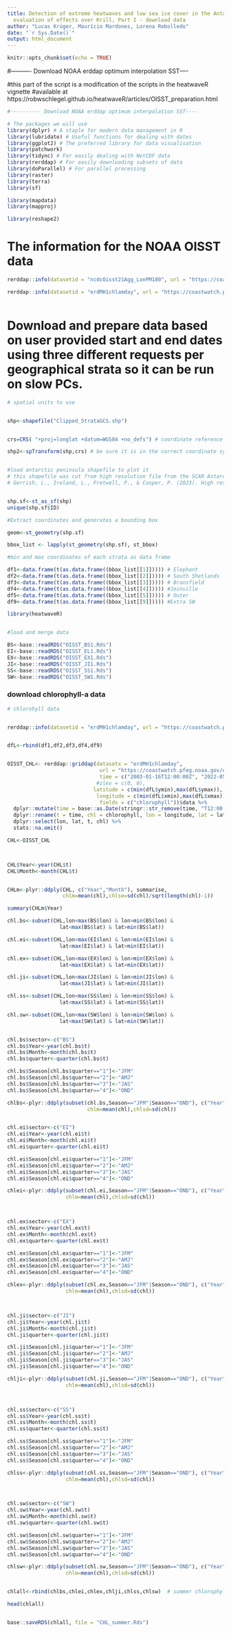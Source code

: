 ---
title: Detection of extreme heatwaves and low sea ice cover in the Antarctic Peninsula  for
  evaluation of effects over Krill, Part I - download data
author: "Lucas Krüger, Maurício Mardones, Lorena Rebolledo"
date: "`r Sys.Date()`"
output: html_document
---

```{r setup, include=FALSE}
knitr::opts_chunk$set(echo = TRUE)
```

#---------- Download NOAA erddap optimum interpolation SST----

#this part of the script is a modification of the scripts in the heatwaveR vignette
#available at https://robwschlegel.github.io/heatwaveR/articles/OISST_preparation.html


```{r, echo =FALSE}
#---------- Download NOAA erddap optimum interpolation SST----

# The packages we will use
library(dplyr) # A staple for modern data management in R
library(lubridate) # Useful functions for dealing with dates
library(ggplot2) # The preferred library for data visualisation
library(patchwork)
library(tidync) # For easily dealing with NetCDF data
library(rerddap) # For easily downloading subsets of data
library(doParallel) # For parallel processing
library(raster)
library(terra)
library(sf)

library(mapdata)
library(mapproj)

library(reshape2)

```

# The information for the NOAA OISST data

```{r, echo=FALSE}


rerddap::info(datasetid = "ncdcOisst21Agg_LonPM180", url = "https://coastwatch.pfeg.noaa.gov/erddap/")

rerddap::info(datasetid = "erdMH1chlamday", url = "https://coastwatch.pfeg.noaa.gov/erddap/")



```

# Download and prepare data based on user provided start and end dates using three different requests per geographical strata so it can be run on slow PCs.

```{r}


# spatial units to use


shp<-shapefile("Clipped_StrataGCS.shp")


crs=CRS( "+proj=longlat +datum=WGS84 +no_defs") # coordinate reference system CRS

shp2<-spTransform(shp,crs) # be sure it is in the correct coordinate system


#load antarctic peninsula shapefile to plot it
# this shapefile was cut from high resolution file from the SCAR Antarctic Digital Database, 2023
# Gerrish, L., Ireland, L., Fretwell, P., & Cooper, P. (2023). High resolution vector polygons of the Antarctic coastline (7.7) [Data set]. UK Polar Data Centre, Natural Environment Research Council, UK Research & Innovation. https://doi.org/10.5285/0be5339c-9d35-44c9-a10f-da4b5356840b'


shp.sf<-st_as_sf(shp)
unique(shp.sf$ID)

#Extract coordinates and generates a bounding box 

geom<-st_geometry(shp.sf)

bbox_list <- lapply(st_geometry(shp.sf), st_bbox)

#min and max coordinates of each strata as data frame

df1<-data.frame(t(as.data.frame((bbox_list[[1]])))) # Elephant
df2<-data.frame(t(as.data.frame((bbox_list[[2]])))) # South Shetlands
df3<-data.frame(t(as.data.frame((bbox_list[[3]])))) # Bransfield
df4<-data.frame(t(as.data.frame((bbox_list[[4]])))) #Joinville
df5<-data.frame(t(as.data.frame((bbox_list[[5]])))) # Outer 
df9<-data.frame(t(as.data.frame((bbox_list[[9]])))) #Extra SW

```
```{r,echo=FALSE}

library(heatwaveR)


#load and merge data

BS<-base::readRDS("OISST_BS1.Rds")
EI<-base::readRDS("OISST_EL1.Rds")
EX<-base::readRDS("OISST_EX1.Rds")
JI<-base::readRDS("OISST_JI1.Rds")
SS<-base::readRDS("OISST_SS1.Rds")
SW<-base::readRDS("OISST_SW1.Rds")


```


### download chlorophyll-a data

```{r}

# chlorohyll data


rerddap::info(datasetid = "erdMH1chlamday", url = "https://coastwatch.pfeg.noaa.gov/erddap/")


dfL<-rbind(df1,df2,df3,df4,df9)


OISST_CHL<- rerddap::griddap(datasetx = "erdMH1chlamday",
                              url = "https://coastwatch.pfeg.noaa.gov/erddap/", 
                              time = c("2003-01-16T12:00:00Z", "2022-05-16T00:00:00Z"), 
                             #zlev = c(0, 0),
                            latitude = c(min(dfL$ymin),max(dfL$ymax)), 
                             longitude = c(min(dfL$xmin),max(dfL$xmax)),
                              fields = c("chlorophyll"))$data %>%
  dplyr::mutate(time = base::as.Date(stringr::str_remove(time, "T12:00:00Z"))) %>% 
  dplyr::rename(t = time, chl = chlorophyll, lon = longitude, lat = latitude) %>% 
  dplyr::select(lon, lat, t, chl) %>% 
  stats::na.omit()

CHL<-OISST_CHL



CHL$Year<-year(CHL$t)
CHL$Month<-month(CHL$t)


CHLm<-plyr::ddply(CHL, c("Year","Month"), summarise,
                  chlm=mean(chl),chlse=sd(chl)/sqrt(length(chl)-1))

summary(CHLm$Year)

chl.bs<-subset(CHL,lon<max(BS$lon) & lon>min(BS$lon) &
                 lat<max(BS$lat) & lat>min(BS$lat))

chl.ei<-subset(CHL,lon<max(EI$lon) & lon>min(EI$lon) &
                 lat<max(EI$lat) & lat>min(EI$lat))

chl.ex<-subset(CHL,lon<max(EX$lon) & lon>min(EX$lon) &
                 lat<max(EX$lat) & lat>min(EX$lat))

chl.ji<-subset(CHL,lon<max(JI$lon) & lon>min(JI$lon) &
                 lat<max(JI$lat) & lat>min(JI$lat))

chl.ss<-subset(CHL,lon<max(SS$lon) & lon>min(SS$lon) &
                 lat<max(SS$lat) & lat>min(SS$lat))

chl.sw<-subset(CHL,lon<max(SW$lon) & lon>min(SW$lon) &
                 lat<max(SW$lat) & lat>min(SW$lat))


chl.bs$sector<-c("BS")
chl.bs$Year<-year(chl.bs$t)
chl.bs$Month<-month(chl.bs$t)
chl.bs$quarter<-quarter(chl.bs$t)

chl.bs$Season[chl.bs$quarter=="1"]<-"JFM"
chl.bs$Season[chl.bs$quarter=="2"]<-"AMJ"
chl.bs$Season[chl.bs$quarter=="3"]<-"JAS"
chl.bs$Season[chl.bs$quarter=="4"]<-"OND"

chlbs<-plyr::ddply(subset(chl.bs,Season=="JFM"|Season=="OND"), c("Year","sector"), summarise,
                          chlm=mean(chl),chlsd=sd(chl))


chl.ei$sector<-c("EI")
chl.ei$Year<-year(chl.ei$t)
chl.ei$Month<-month(chl.ei$t)
chl.ei$quarter<-quarter(chl.ei$t)

chl.ei$Season[chl.ei$quarter=="1"]<-"JFM"
chl.ei$Season[chl.ei$quarter=="2"]<-"AMJ"
chl.ei$Season[chl.ei$quarter=="3"]<-"JAS"
chl.ei$Season[chl.ei$quarter=="4"]<-"OND"

chlei<-plyr::ddply(subset(chl.ei,Season=="JFM"|Season=="OND"), c("Year","sector"), summarise,
                   chlm=mean(chl),chlsd=sd(chl))



chl.ex$sector<-c("EX")
chl.ex$Year<-year(chl.ex$t)
chl.ex$Month<-month(chl.ex$t)
chl.ex$quarter<-quarter(chl.ex$t)

chl.ex$Season[chl.ex$quarter=="1"]<-"JFM"
chl.ex$Season[chl.ex$quarter=="2"]<-"AMJ"
chl.ex$Season[chl.ex$quarter=="3"]<-"JAS"
chl.ex$Season[chl.ex$quarter=="4"]<-"OND"

chlex<-plyr::ddply(subset(chl.ex,Season=="JFM"|Season=="OND"), c("Year","sector"), summarise,
                   chlm=mean(chl),chlsd=sd(chl))



chl.ji$sector<-c("JI")
chl.ji$Year<-year(chl.ji$t)
chl.ji$Month<-month(chl.ji$t)
chl.ji$quarter<-quarter(chl.ji$t)

chl.ji$Season[chl.ji$quarter=="1"]<-"JFM"
chl.ji$Season[chl.ji$quarter=="2"]<-"AMJ"
chl.ji$Season[chl.ji$quarter=="3"]<-"JAS"
chl.ji$Season[chl.ji$quarter=="4"]<-"OND"

chlji<-plyr::ddply(subset(chl.ji,Season=="JFM"|Season=="OND"), c("Year","sector"), summarise,
                   chlm=mean(chl),chlsd=sd(chl))



chl.ss$sector<-c("SS")
chl.ss$Year<-year(chl.ss$t)
chl.ss$Month<-month(chl.ss$t)
chl.ss$quarter<-quarter(chl.ss$t)

chl.ss$Season[chl.ss$quarter=="1"]<-"JFM"
chl.ss$Season[chl.ss$quarter=="2"]<-"AMJ"
chl.ss$Season[chl.ss$quarter=="3"]<-"JAS"
chl.ss$Season[chl.ss$quarter=="4"]<-"OND"

chlss<-plyr::ddply(subset(chl.ss,Season=="JFM"|Season=="OND"), c("Year","sector"), summarise,
                   chlm=mean(chl),chlsd=sd(chl))



chl.sw$sector<-c("SW")
chl.sw$Year<-year(chl.sw$t)
chl.sw$Month<-month(chl.sw$t)
chl.sw$quarter<-quarter(chl.sw$t)

chl.sw$Season[chl.sw$quarter=="1"]<-"JFM"
chl.sw$Season[chl.sw$quarter=="2"]<-"AMJ"
chl.sw$Season[chl.sw$quarter=="3"]<-"JAS"
chl.sw$Season[chl.sw$quarter=="4"]<-"OND"

chlsw<-plyr::ddply(subset(chl.sw,Season=="JFM"|Season=="OND"), c("Year","sector"), summarise,
                   chlm=mean(chl),chlsd=sd(chl))


chlall<-rbind(chlbs,chlei,chlex,chlji,chlss,chlsw)  # summer chlorophyll 

head(chlall)


base::saveRDS(chlall, file = "CHL_summer.Rds")



```

